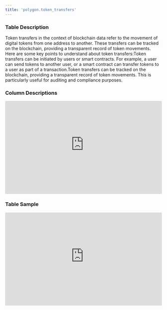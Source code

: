 ```yaml
---
title: 'polygon.token_transfers'
---
```


### Table Description
Token transfers in the context of blockchain data refer to the movement of digital tokens from one address to another. These transfers can be tracked on the blockchain, providing a transparent record of token movements. Here are some key points to understand about token transfers:Token transfers can be initiated by users or smart contracts. For example, a user can send tokens to another user, or a smart contract can transfer tokens to a user as part of a transaction.Token transfers can be tracked on the blockchain, providing a transparent record of token movements. This is particularly useful for auditing and compliance purposes.
### Column Descriptions

<div>
    <iframe
        src="https://doc-embed-app.chainbasehq.com/columns/polygon.token_transfers"
        width="100%"
        height="300px"
        frameBorder="0"
        scrolling="no"
    ></iframe>
</div>

### Table Sample

<div>
    <iframe
        src="https://doc-embed-app.chainbasehq.com/data/polygon.token_transfers"
        width="100%"
        height="300px"
        frameBorder="0"
        scrolling="no"
    ></iframe>
</div>
